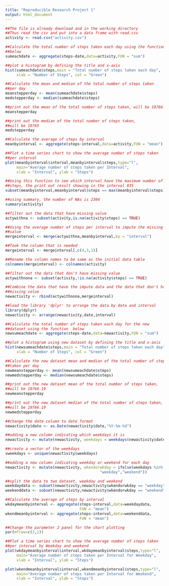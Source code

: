 ---
title: "Reproducible Research Project 1"
output: html_document
---


```{r}
##The file is already download and in the working directory
##Thus read the csv and put into a data frame with read.csv
activity <- read.csv("activity.csv")

##Calculate the total number of steps taken each day using the function 
##below
sumeachdate <- aggregate(steps~date,data=activity,FUN = "sum")

##plot a histogram by defining the title and x-axis
hist(sumeachdate$steps,main = "Total number of steps taken each day",
     xlab = "Number of Steps", col = "Green")

##Calculate the mean and median of the total number of steps taken
##per day
meanstepperday <- mean(sumeachdate$steps)
medstepperday <- median(sumeachdate$steps)

##print out the mean of the total number of steps taken, will be 10766.19
meanstepperday

##print out the median of the total number of steps taken, 
##will be 10765
medstepperday

##Calculate the average of steps by interval
meanbyinterval <- aggregate(steps~interval,data=activity,FUN = "mean")

##Plot a time series chart to show the average number of steps taken 
##per interval
plot(meanbyinterval$interval,meanbyinterval$steps,type="l",
     main="Average number of steps taken per Interval",
     xlab = "Interval", ylab = "Steps")

##Using this function to see which interval have the maximum number of 
##steps, the print out result showing in the interval 835
subset(meanbyinterval,meanbyinterval$steps == max(meanbyinterval$steps))

##using summary, the number of NAs is 2304
summary(activity)

##filter out the data that have missing value
actywithna <- subset(activity,is.na(activity$steps) == TRUE)

##Using the average number of steps per interval to impute the missing
##value
mergeinterval <- merge(actywithna,meanbyinterval,by = "interval")

##Took the column that is needed
mergeinterval <- mergeinterval[,c(4,3,1)]

##Rename the column names to be same as the initial data table
colnames(mergeinterval) <- colnames(activity)

##filter out the data that don't have missing value
actywithnona <- subset(activity,!is.na(activity$steps) == TRUE)

##Combine the data that have the impute data and the data that don't have
##missing value
newactivity <- rbind(actywithnona,mergeinterval)

##load the library 'dplyr' to arrange the data by date and interval
library(dplyr)
newactivity <- arrange(newactivity,date,interval)

##Calculate the total number of steps taken each day for the new
##dataset using the function  below
newsumeachdate <- aggregate(steps~date,data=newactivity,FUN = "sum")

##plot a histogram using new dataset by defining the title and x-axis
hist(newsumeachdate$steps,main = "Total number of steps taken each day",
     xlab = "Number of Steps", col = "Green")

##Calculate the new dataset mean and median of the total number of steps
##taken per day
newmeanstepperday <- mean(newsumeachdate$steps)
newmedstepperday <- median(newsumeachdate$steps)

##print out the new dataset mean of the total number of steps taken, 
##will be 10766.19
newmeanstepperday

##print out the new dataset median of the total number of steps taken, 
##will be 10766.19
newmedstepperday

##change the date column to date format
newactivity$date <- as.Date(newactivity$date,"%Y-%m-%d")

##adding a new column indicating which weekdays it is
newactivity <- mutate(newactivity, weekdays = weekdays(newactivity$date))

##create a vector of the weekdays
vweekdays <- unique(newactivity$weekdays)

##adding a new column indicating weekday or weekend for each day
newactivity <- mutate(newactivity, wkendorwkday = ifelse(weekdays %in% vweekdays[1:5],
                                          "weekday","weekend"))

##split the data to two dataset, weekday and weekend
weekdaydata <- subset(newactivity,newactivity$wkendorwkday == "weekday")
weekenddata <- subset(newactivity,newactivity$wkendorwkday == "weekend")

##Calculate the average of steps by interval
wkdaymeanbyinterval <- aggregate(steps~interval,data=weekdaydata,
                                 FUN = "mean")
wkendmeanbyinterval <- aggregate(steps~interval,data=weekenddata,
                                 FUN = "mean")

##Change the parameter 2 panel for the chart plotting
par(mfrow=c(2,1))

##Plot a time series chart to show the average number of steps taken 
##per interval by Weekday and weekend
plot(wkdaymeanbyinterval$interval,wkdaymeanbyinterval$steps,type="l",
     main="Average number of steps taken per Interval for Weekday",
     xlab = "Interval", ylab = "Steps")

plot(wkendmeanbyinterval$interval,wkendmeanbyinterval$steps,type="l",
     main="Average number of steps taken per Interval for Weekend",
     xlab = "Interval", ylab = "Steps")
```
